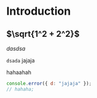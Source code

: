 
# Introduction

## $\sqrt{1^2 + 2^2}$

_dasdsa_

`dsada` jajaja

hahaahah

```javascript filename="index.js"
console.error({ d: "jajaja" });
// hahaha;
```
